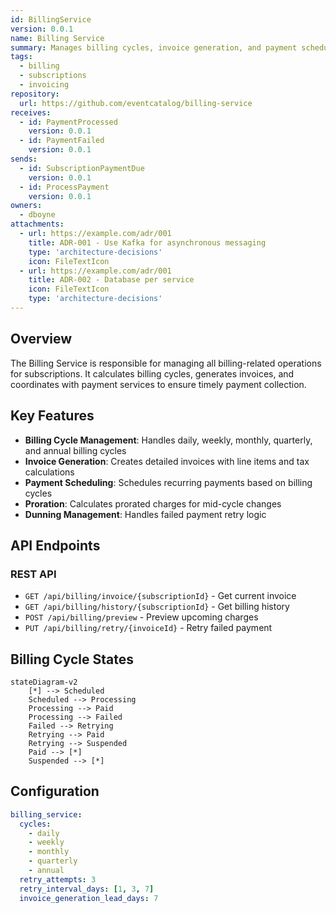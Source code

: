 ```yaml
---
id: BillingService
version: 0.0.1
name: Billing Service
summary: Manages billing cycles, invoice generation, and payment scheduling for subscriptions
tags:
  - billing
  - subscriptions
  - invoicing
repository:
  url: https://github.com/eventcatalog/billing-service
receives:
  - id: PaymentProcessed
    version: 0.0.1
  - id: PaymentFailed
    version: 0.0.1
sends:
  - id: SubscriptionPaymentDue
    version: 0.0.1
  - id: ProcessPayment
    version: 0.0.1
owners:
  - dboyne
attachments:
  - url: https://example.com/adr/001
    title: ADR-001 - Use Kafka for asynchronous messaging
    type: 'architecture-decisions'
    icon: FileTextIcon
  - url: https://example.com/adr/001
    title: ADR-002 - Database per service
    icon: FileTextIcon
    type: 'architecture-decisions'
---
```



## Overview

The Billing Service is responsible for managing all billing-related operations for subscriptions. It calculates billing cycles, generates invoices, and coordinates with payment services to ensure timely payment collection.

## Key Features

- **Billing Cycle Management**: Handles daily, weekly, monthly, quarterly, and annual billing cycles
- **Invoice Generation**: Creates detailed invoices with line items and tax calculations
- **Payment Scheduling**: Schedules recurring payments based on billing cycles
- **Proration**: Calculates prorated charges for mid-cycle changes
- **Dunning Management**: Handles failed payment retry logic

## API Endpoints

### REST API
- `GET /api/billing/invoice/{subscriptionId}` - Get current invoice
- `GET /api/billing/history/{subscriptionId}` - Get billing history
- `POST /api/billing/preview` - Preview upcoming charges
- `PUT /api/billing/retry/{invoiceId}` - Retry failed payment

## Billing Cycle States

```mermaid
stateDiagram-v2
    [*] --> Scheduled
    Scheduled --> Processing
    Processing --> Paid
    Processing --> Failed
    Failed --> Retrying
    Retrying --> Paid
    Retrying --> Suspended
    Paid --> [*]
    Suspended --> [*]
```

## Configuration

```yaml
billing_service:
  cycles:
    - daily
    - weekly
    - monthly
    - quarterly
    - annual
  retry_attempts: 3
  retry_interval_days: [1, 3, 7]
  invoice_generation_lead_days: 7
```

<Footer />